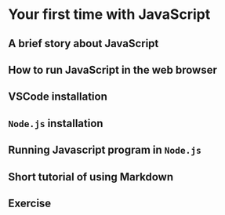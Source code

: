 # Your first time with JavaScript

## A brief story about JavaScript

## How to run JavaScript in the web browser

## VSCode installation

## `Node.js` installation

## Running Javascript program in `Node.js`

## Short tutorial of using Markdown

## Exercise {-}
